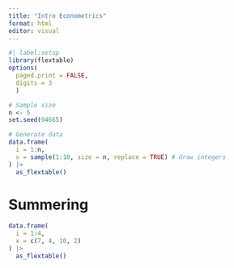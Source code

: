 ```yaml
---
title: "Intro Econometrics"
format: html
editor: visual
---
```


```r
#| label:setup
library(flextable)
options(
  paged.print = FALSE,
  digits = 3
  )
```

```r
# Sample size
n <- 5
set.seed(94665)

# Generate data
data.frame(
  i = 1:n,
  x = sample(1:10, size = n, replace = TRUE) # draw integers
) |> 
  as_flextable()
```


# Summering
```r
data.frame(
  i = 1:4,
  x = c(7, 4, 10, 2)
) |> 
  as_flextable()
```

